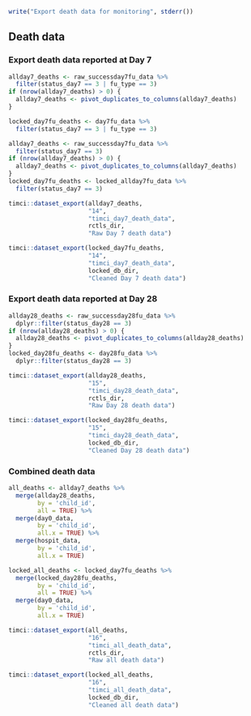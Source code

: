 ```r
write("Export death data for monitoring", stderr())
```

\newpage

## Death data

### Export death data reported at Day 7

```r
allday7_deaths <- raw_successday7fu_data %>%
  filter(status_day7 == 3 | fu_type == 3)
if (nrow(allday7_deaths) > 0) {
  allday7_deaths <- pivot_duplicates_to_columns(allday7_deaths)
}

locked_day7fu_deaths <- day7fu_data %>%
  filter(status_day7 == 3 | fu_type == 3)
```

```r
allday7_deaths <- raw_successday7fu_data %>%
  filter(status_day7 == 3)
if (nrow(allday7_deaths) > 0) {
  allday7_deaths <- pivot_duplicates_to_columns(allday7_deaths)
}
locked_day7fu_deaths <- locked_allday7fu_data %>%
  filter(status_day7 == 3)
```

```r
timci::dataset_export(allday7_deaths,
                      "14",
                      "timci_day7_death_data",
                      rctls_dir,
                      "Raw Day 7 death data")
```

```r
timci::dataset_export(locked_day7fu_deaths,
                      "14",
                      "timci_day7_death_data",
                      locked_db_dir,
                      "Cleaned Day 7 death data")
```

### Export death data reported at Day 28

```r
allday28_deaths <- raw_successday28fu_data %>%
  dplyr::filter(status_day28 == 3)
if (nrow(allday28_deaths) > 0) {
  allday28_deaths <- pivot_duplicates_to_columns(allday28_deaths)
}
locked_day28fu_deaths <- day28fu_data %>%
  dplyr::filter(status_day28 == 3)
```

```r
timci::dataset_export(allday28_deaths,
                      "15",
                      "timci_day28_death_data",
                      rctls_dir,
                      "Raw Day 28 death data")
```

```r
timci::dataset_export(locked_day28fu_deaths,
                      "15",
                      "timci_day28_death_data",
                      locked_db_dir,
                      "Cleaned Day 28 death data")
```

### Combined death data

```r
all_deaths <- allday7_deaths %>%
  merge(allday28_deaths,
        by = 'child_id',
        all = TRUE) %>%
  merge(day0_data,
        by = 'child_id',
        all.x = TRUE) %>%
  merge(hospit_data,
        by = 'child_id',
        all.x = TRUE)
```

```r
locked_all_deaths <- locked_day7fu_deaths %>%
  merge(locked_day28fu_deaths,
        by = 'child_id',
        all = TRUE) %>%
  merge(day0_data,
        by = 'child_id',
        all.x = TRUE)
```

```r
timci::dataset_export(all_deaths,
                      "16",
                      "timci_all_death_data",
                      rctls_dir,
                      "Raw all death data")
```

```r
timci::dataset_export(locked_all_deaths,
                      "16",
                      "timci_all_death_data",
                      locked_db_dir,
                      "Cleaned all death data")
```
